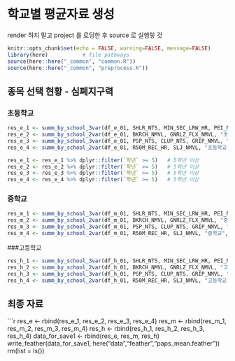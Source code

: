 # 학교별 평균자료 생성

render 하지 말고 project  를 로딩한 후 source 로 실행맇 것 

```r
knitr::opts_chunk$set(echo = FALSE, warning=FALSE, message=FALSE)
library(here)           # file pathways
source(here::here("_common", "common.R"))
source(here::here("_common", "preprocess.R"))
```


## 종목 선택 현황 - 심폐지구력 

### 초등학교 

```r
res_e_1 <- summ_by_school_3var(df_e_01, SHLR_NTS, MIN_SEC_LRW_HR, PEI_NMVL, "초등학교", "심폐지구력")
res_e_2 <- summ_by_school_2var(df_e_01, BKRCH_NMVL, GNRLZ_FLX_NMVL, "초등학교", "유연성")
res_e_3 <- summ_by_school_3var(df_e_01, PSP_NTS, CLUP_NTS, GRIP_NMVL, "초등학교", "근지구력")
res_e_4 <- summ_by_school_2var(df_e_01, R50M_REC_HR, SLJ_NMVL, "초등학교", "순발력")
```

```r
res_e_1 <- res_e_1 %>% dplyr::filter(`학년` >= 5)   # 5학년 이상
res_e_2 <- res_e_2 %>% dplyr::filter(`학년` >= 5)   # 5학년 이상
res_e_3 <- res_e_3 %>% dplyr::filter(`학년` >= 5)   # 5학년 이상
res_e_4 <- res_e_4 %>% dplyr::filter(`학년` >= 5)   # 5학년 이상
```


### 중학교 

```r
res_m_1 <- summ_by_school_3var(df_m_01, SHLR_NTS, MIN_SEC_LRW_HR, PEI_NMVL, "중학교", "심폐지구력")
res_m_2 <- summ_by_school_2var(df_m_01, BKRCH_NMVL, GNRLZ_FLX_NMVL, "중학교", "유연성")
res_m_3 <- summ_by_school_3var(df_m_01, PSP_NTS, CLUP_NTS, GRIP_NMVL, "중학교", "근지구력")
res_m_4 <- summ_by_school_2var(df_m_01, R50M_REC_HR, SLJ_NMVL, "중학교", "순발력")
```

###고등학교 


```r
res_h_1 <- summ_by_school_3var(df_h_01, SHLR_NTS, MIN_SEC_LRW_HR, PEI_NMVL, "고등학교", "심폐지구력")
res_h_2 <- summ_by_school_2var(df_h_01, BKRCH_NMVL, GNRLZ_FLX_NMVL, "고등학교", "유연성")
res_h_3 <- summ_by_school_3var(df_h_01, PSP_NTS, CLUP_NTS, GRIP_NMVL, "고등학교", "근지구력")
res_h_4 <- summ_by_school_2var(df_h_01, R50M_REC_HR, SLJ_NMVL, "고등학교", "순발력")
```

## 최종 자료
```r
res_e <- rbind(res_e_1, res_e_2, res_e_3, res_e_4)
res_m <- rbind(res_m_1, res_m_2, res_m_3, res_m_4)
res_h <- rbind(res_h_1, res_h_2, res_h_3, res_h_4)
data_for_save1 <- rbind(res_e, res_m, res_h)
write_feather(data_for_save1, here("data","feather","paps_mean.feather"))
rm(list = ls())